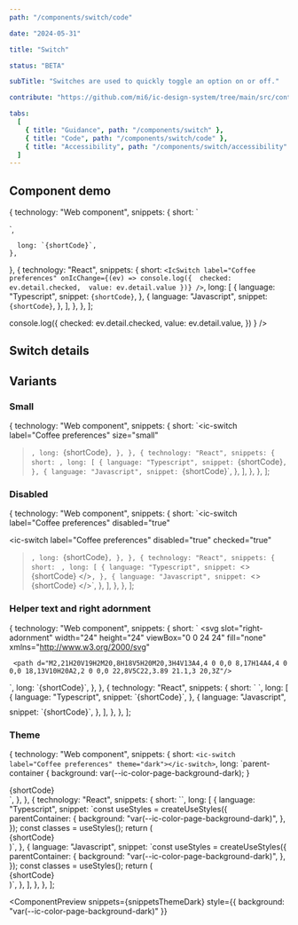 ```yaml
---
path: "/components/switch/code"

date: "2024-05-31"

title: "Switch"

status: "BETA"

subTitle: "Switches are used to quickly toggle an option on or off."

contribute: "https://github.com/mi6/ic-design-system/tree/main/src/content/structured/components/switch"

tabs:
  [
    { title: "Guidance", path: "/components/switch" },
    { title: "Code", path: "/components/switch/code" },
    { title: "Accessibility", path: "/components/switch/accessibility" },
  ]
---
```



## Component demo

  {
    technology: "Web component",
    snippets: {
      short: `<ic-switch label="Coffee preferences"></ic-switch>
<script>
  const switchEl = document.querySelector('ic-switch');
  switchEl.addEventListener('icChange', (ev) => {
    console.log({
      checked: ev.detail.checked,
      value: ev.detail.value
    })
  })
</script>`,
      long: `{shortCode}`,
    },
  },
  {
    technology: "React",
    snippets: {
      short: `<IcSwitch
  label="Coffee preferences"
  onIcChange={(ev) => console.log({ 
    checked: ev.detail.checked, 
    value: ev.detail.value
  })}
/>`,
      long: [
        {
          language: "Typescript",
          snippet: `{shortCode}`,
        },
        {
          language: "Javascript",
          snippet: `{shortCode}`,
        },
      ],
    },
  },
];

<ComponentPreview snippets={snippetsDefault}>
  <IcSwitch
    label="Coffee preferences"
    onIcChange={(ev) =>
      console.log({
        checked: ev.detail.checked,
        value: ev.detail.value,
      })
    }
  />
</ComponentPreview>

## Switch details

<ComponentDetails component="ic-switch" />

## Variants

### Small

  {
    technology: "Web component",
    snippets: {
      short: `<ic-switch
  label="Coffee preferences"
  size="small"
></ic-switch>`,
      long: `{shortCode}`,
    },
  },
  {
    technology: "React",
    snippets: {
      short: `<IcSwitch label="Coffee preferences" size="small"/>`,
      long: [
        {
          language: "Typescript",
          snippet: `{shortCode}`,
        },
        {
          language: "Javascript",
          snippet: `{shortCode}`,
        },
      ],
    },
  },
];

<ComponentPreview snippets={snippetsSmall}>
  <IcSwitch label="Coffee preferences" size="small" />
</ComponentPreview>

### Disabled

  {
    technology: "Web component",
    snippets: {
      short: `<ic-switch
  label="Coffee preferences"
  disabled="true"
></ic-switch>
<ic-switch
  label="Coffee preferences"
  disabled="true"
  checked="true"
></ic-switch>`,
      long: `{shortCode}`,
    },
  },
  {
    technology: "React",
    snippets: {
      short: `<IcSwitch label="Coffee preferences" disabled />
      <IcSwitch label="Coffee preferences" disabled checked />`,
      long: [
        {
          language: "Typescript",
          snippet: `<>
  {shortCode}
</>`,
        },
        {
          language: "Javascript",
          snippet: `<>
  {shortCode}
</>`,
        },
      ],
    },
  },
];

<ComponentPreview snippets={snippetsDisabled}>
  <div style={{ display: "flex", flexDirection: "column", gap: "0.5rem" }}>
    <IcSwitch label="Coffee preferences" disabled />
    <IcSwitch label="Coffee preferences" disabled checked />
  </div>
</ComponentPreview>

### Helper text and right adornment

  {
    technology: "Web component",
    snippets: {
      short: `<ic-switch label="Coffee preferences" helper-text="Choose your coffee preferences">
  <svg
    slot="right-adornment"
    width="24"
    height="24"
    viewBox="0 0 24 24"
    fill="none"
    xmlns="http://www.w3.org/2000/svg"
  >
     <path d="M2,21H20V19H2M20,8H18V5H20M20,3H4V13A4,4 0 0,0 8,17H14A4,4 0 0,0 18,13V10H20A2,2 0 0,0 22,8V5C22,3.89 21.1,3 20,3Z"/>
  </svg>
</ic-switch>`,
      long: `{shortCode}`,
    },
  },
  {
    technology: "React",
    snippets: {
      short: `<IcSwitch label="Coffee preferences" helperText="Choose your coffee preferences">
  <SlottedSVG
    slot="right-adornment"
    width="24"
    height="24"
    viewBox="0 0 24 24"
    fill="none"
    xmlns="http://www.w3.org/2000/svg"
  >
    <path d="M2,21H20V19H2M20,8H18V5H20M20,3H4V13A4,4 0 0,0 8,17H14A4,4 0 0,0 18,13V10H20A2,2 0 0,0 22,8V5C22,3.89 21.1,3 20,3Z"/>
  </SlottedSVG>
</IcSwitch>`,
      long: [
        {
          language: "Typescript",
          snippet: `{shortCode}`,
        },
        {
          language: "Javascript",
          snippet: `{shortCode}`,
        },
      ],
    },
  },
];

<ComponentPreview snippets={snippetsHelperAndAdornment}>
  <IcSwitch
    label="Coffee preferences"
    helperText="Choose your coffee preferences"
  >
    <svg
      slot="right-adornment"
      width="24"
      height="24"
      viewBox="0 0 24 24"
      fill="none"
      xmlns="http://www.w3.org/2000/svg"
    >
      <path d="M2,21H20V19H2M20,8H18V5H20M20,3H4V13A4,4 0 0,0 8,17H14A4,4 0 0,0 18,13V10H20A2,2 0 0,0 22,8V5C22,3.89 21.1,3 20,3Z" />
    </svg>
  </IcSwitch>
</ComponentPreview>

### Theme

  {
    technology: "Web component",
    snippets: {
      short: `<ic-switch label="Coffee preferences" theme="dark"></ic-switch>`,
      long: `parent-container {
    background: var(--ic-color-page-background-dark);
  }
</style>
<body>
  <div class="parent-container">
    {shortCode}
  </div>`,
    },
  },
  {
    technology: "React",
    snippets: {
      short: `<IcSwitch
  label="Coffee preferences"
  theme="dark"
/>`,
      long: [
        {
          language: "Typescript",
          snippet: `const useStyles = createUseStyles({
  parentContainer: {
    background: "var(--ic-color-page-background-dark)",
  },
});
const classes = useStyles();
return (
  <div className={classes.parentContainer}>
    {shortCode}
  </div>
)`,
        },
        {
          language: "Javascript",
          snippet: `const useStyles = createUseStyles({
  parentContainer: {
    background: "var(--ic-color-page-background-dark)",
  },
});
const classes = useStyles();
return (
  <div className={classes.parentContainer}>
    {shortCode}
  </div>
)`,
        },
      ],
    },
  },
];

<ComponentPreview
  snippets={snippetsThemeDark}
  style={{ background: "var(--ic-color-page-background-dark)" }}
>
  <IcSwitch label="Coffee preferences" theme="dark" />
</ComponentPreview>
